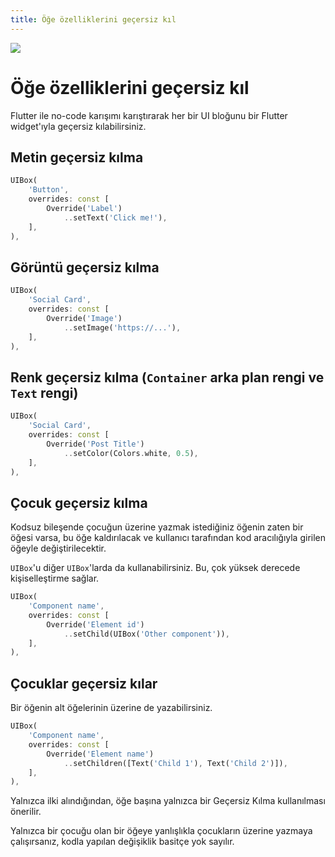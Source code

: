 ```yaml
---
title: Öğe özelliklerini geçersiz kıl
---
```


![](https://fftefqqvfkkewuokofds.supabase.co/storage/v1/object/public/theta-assets/covers/node_overrides_feature.svg)

# Öğe özelliklerini geçersiz kıl

Flutter ile no-code karışımı karıştırarak her bir UI bloğunu bir Flutter widget'ıyla geçersiz kılabilirsiniz.

## Metin geçersiz kılma

```dart
UIBox(
    'Button',
    overrides: const [
        Override('Label')
            ..setText('Click me!'),
    ],
),
```

## Görüntü geçersiz kılma

```dart
UIBox(
    'Social Card',
    overrides: const [
        Override('Image')
            ..setImage('https://...'),
    ],
),
```

## Renk geçersiz kılma  (`Container` arka plan rengi ve `Text` rengi)

```dart
UIBox(
    'Social Card',
    overrides: const [
        Override('Post Title')
            ..setColor(Colors.white, 0.5),
    ],
),
```

## Çocuk geçersiz kılma

Kodsuz bileşende çocuğun üzerine yazmak istediğiniz öğenin zaten bir öğesi varsa, bu öğe kaldırılacak ve kullanıcı tarafından kod aracılığıyla girilen öğeyle değiştirilecektir.

`UIBox`'u diğer `UIBox`'larda da kullanabilirsiniz. Bu, çok yüksek derecede kişiselleştirme sağlar.

```dart
UIBox(
    'Component name',
    overrides: const [
        Override('Element id')
            ..setChild(UIBox('Other component')),
    ],
),
```

## Çocuklar geçersiz kılar

Bir öğenin alt öğelerinin üzerine de yazabilirsiniz. 

```dart
UIBox(
    'Component name',
    overrides: const [
        Override('Element name')
            ..setChildren([Text('Child 1'), Text('Child 2')]),
    ],
),
```

<Warning>Yalnızca ilki alındığından, öğe başına yalnızca bir Geçersiz Kılma kullanılması önerilir.</Warning>

<Warning>Yalnızca bir çocuğu olan bir öğeye yanlışlıkla çocukların üzerine yazmaya çalışırsanız, kodla yapılan değişiklik basitçe yok sayılır.</Warning>
